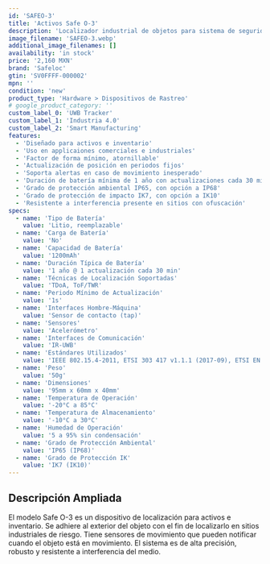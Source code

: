 ```yaml
---
id: 'SAFEO-3'
title: 'Activos Safe O-3'
description: 'Localizador industrial de objetos para sistema de seguridad SafeLoc. Tracker de posicionamiento de activos en tiempo real resistente a interferencia.'
image_filename: 'SAFEO-3.webp'
additional_image_filenames: []
availability: 'in stock'
price: '2,160 MXN'
brand: 'Safeloc'
gtin: 'SV0FFFF-000002'
mpn: ''
condition: 'new'
product_type: 'Hardware > Dispositivos de Rastreo'
# google_product_category: ''
custom_label_0: 'UWB Tracker'
custom_label_1: 'Industria 4.0'
custom_label_2: 'Smart Manufacturing'
features:
  - 'Diseñado para activos e inventario'
  - 'Uso en applicaiones comerciales e industriales'
  - 'Factor de forma mínimo, atornillable'
  - 'Actualización de posición en periodos fijos'
  - 'Soporta alertas en caso de movimiento inesperado'
  - 'Duración de batería mínima de 1 año con actualizaciones cada 30 min'
  - 'Grado de protección ambiental IP65, con opción a IP68'
  - 'Grado de protección de impacto IK7, con opción a IK10'
  - 'Resistente a interferencia presente en sitios con ofuscación'
specs:
  - name: 'Tipo de Batería'
    value: 'Litio, reemplazable'
  - name: 'Carga de Batería'
    value: 'No'
  - name: 'Capacidad de Batería'
    value: '1200mAh'
  - name: 'Duración Típica de Batería'
    value: '1 año @ 1 actualización cada 30 min'
  - name: 'Técnicas de Localización Soportadas'
    value: 'TDoA, ToF/TWR'
  - name: 'Periodo Mínimo de Actualización'
    value: '1s'
  - name: 'Interfaces Hombre-Máquina'
    value: 'Sensor de contacto (tap)'
  - name: 'Sensores'
    value: 'Acelerómetro'
  - name: 'Interfaces de Comunicación'
    value: 'IR-UWB'
  - name: 'Estándares Utilizados'
    value: 'IEEE 802.15.4-2011, ETSI 303 417 v1.1.1 (2017-09), ETSI EN 301 489-1 (v2.2.3 2019-11)'
  - name: 'Peso'
    value: '50g'
  - name: 'Dimensiones'
    value: '95mm x 60mm x 40mm'
  - name: 'Temperatura de Operación'
    value: '-20°C a 85°C'
  - name: 'Temperatura de Almacenamiento'
    value: '-10°C a 30°C'
  - name: 'Humedad de Operación'
    value: '5 a 95% sin condensación'
  - name: 'Grado de Protección Ambiental'
    value: 'IP65 (IP68)'
  - name: 'Grado de Protección IK'
    value: 'IK7 (IK10)'
---
```

## Descripción Ampliada
El modelo Safe O-3 es un dispositivo de localización para activos e inventario. Se adhiere al exterior del objeto con el fin de localizarlo en sitios industriales de riesgo. Tiene sensores de movimiento que pueden notificar cuando el objeto está en movimiento. El sistema es de alta precisión, robusto y resistente a interferencia del medio.